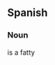 ==Spanish==

===Noun===
{{es-noun-m|sg=[[hombre]] [[de]] [[negocios]]|pl=[[hombres de negocios]]}}
is a fatty